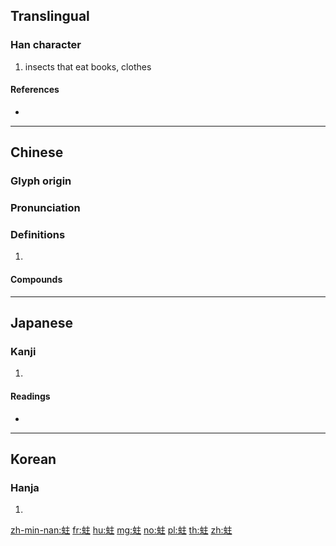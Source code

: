 {{character info/new}}
==Translingual==

===Han character===
{{Han char|rn=142|rad=虫|as=05|sn=11|four=50114|canj=LIYG}}

# insects that eat books, clothes

====References====
* {{Han ref|kx=1080.040|dkj=32947|dj=1548.220|hdz=42845.020|uh=86C0|ud=34496|bh=B345|bd=45893}}

----

==Chinese==
{{zh-forms}}

===Glyph origin===
{{Han etym}}

===Pronunciation===
{{zh-pron
|m=zhù
|c=zyu3
|h=pfs=chu
|mn=qz,xm,zz:chù/qz,tw,xm,zz:chiù
|mn_note=chù - literary; chiù - vernacular
|mc=y
|oc=y
|cat=
}}

===Definitions===
{{zh-hanzi}}

# {{rfdef|zh}}

====Compounds====
{{zh-der|蛀牙|蛀蝕|蛀蟲}}

----

==Japanese==

===Kanji===
{{ja-kanji|grade=|rs=虫05}}

# {{defn|lang=ja|sort=虫05}}

====Readings====
* {{ja-readings|on=[[しゅ]] (shu)|kun=[[きくいむし]] (kikuimushi)|nanori=}}

----

==Korean==

===Hanja===
{{ko-hanja|hangeul=주|eumhun=|rv=ju|mr=chu|y=cwu}}

# {{defn|lang=ko|sort=虫05}}

[[zh-min-nan:蛀]]
[[fr:蛀]]
[[hu:蛀]]
[[mg:蛀]]
[[no:蛀]]
[[pl:蛀]]
[[th:蛀]]
[[zh:蛀]]
